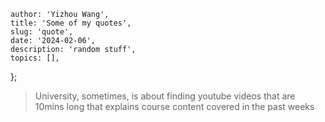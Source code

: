     author: 'Yizhou Wang',
    title: 'Some of my quotes',
    slug: 'quote',
    date: '2024-02-06',
    description: 'random stuff',
    topics: [],
};

>University, sometimes, is about finding youtube videos that are 10mins long that explains course content covered in the past weeks

